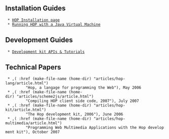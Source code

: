 == Installation Guides ==

  * [[/hop/home/install|HOP Installation page]]
  * [[/hop/home/install-jvm|Running HOP with a Java Virtual Machine]]

== Development Guides ==

  * [[/hop/doc|Development kit APIs & Tutorials]]

== Technical Papers ==

  * ,(<A> :href (make-file-name (home-dir) "articles/hop-lang/article.html")
          "Hop, a langage for programming the Web"), May 2006
  * ,(<A> :href (make-file-name (home-dir) "articles/scheme2js/article.html")
          "Compiling HOP client side code, 2007"), July 2007
  * ,(<A> :href (make-file-name (home-dir) "articles/hop-kit/article.html")
          "The Hop development kit, 2006"), June 2006
  * ,(<A> :href (make-file-name (home-dir) "articles/hop-multimedia/article.html")
          "Programming Web Multimedia Applications with the Hop development kit"), October 2007

